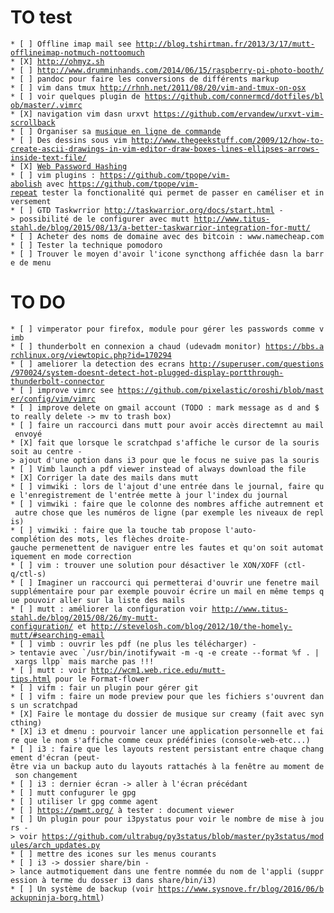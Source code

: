 = TO test =

 * [ ] Offline imap mail see http://blog.tshirtman.fr/2013/3/17/mutt-offlineimap-notmuch-nottoomuch
 * [X] http://ohmyz.sh
 * [ ] http://www.drumminhands.com/2014/06/15/raspberry-pi-photo-booth/
 * [ ] pandoc pour faire les conversions de différents markup
 * [ ] vim dans tmux http://rhnh.net/2011/08/20/vim-and-tmux-on-osx
 * [ ] voir quelques plugin de https://github.com/connermcd/dotfiles/blob/master/.vimrc
 * [X] navigation vim dasn urxvt https://github.com/ervandew/urxvt-vim-scrollback
 * [ ] Organiser sa [[http://beets.radbox.org/|musique en ligne de commande]]
 * [ ] Des dessins sous vim http://www.thegeekstuff.com/2009/12/how-to-create-ascii-drawings-in-vim-editor-draw-boxes-lines-ellipses-arrows-inside-text-file/
 * [X] [[http://crypto.stanford.edu/PwdHash/|Web Password Hashing]]
 * [ ] vim plugins : https://github.com/tpope/vim-abolish avec https://github.com/tpope/vim-repeat tester la fonctionalité qui permet de passer en caméliser et inversement
 * [ ] GTD Taskwrrior http://taskwarrior.org/docs/start.html -> possibilité de le configurer avec mutt http://www.titus-stahl.de/blog/2015/08/13/a-better-taskwarrior-integration-for-mutt/
 * [ ] Acheter des noms de domaine avec des bitcoin : www.namecheap.com
 * [ ] Tester la technique pomodoro
 * [ ] Trouver le moyen d'avoir l'icone syncthong affichée dasn la barre de menu

= TO DO =
 * [ ] vimperator pour firefox, module pour gérer les passwords comme vimb
 * [ ] thunderbolt en connexion a chaud (udevadm monitor) https://bbs.archlinux.org/viewtopic.php?id=170294
 * [ ] ameliorer la detection des ecrans http://superuser.com/questions/970024/system-doesnt-detect-hot-plugged-display-portthrough-thunderbolt-connector
 * [ ] improve vimrc see https://github.com/pixelastic/oroshi/blob/master/config/vim/vimrc
 * [ ] improve delete on gmail account (TODO : mark message as d and $ to really delete -> mv to trash box)
 * [ ] faire un raccourci dans mutt pour avoir accès directemnt au mail envoyé
 * [X] fait que lorsque le scratchpad s'affiche le cursor de la souris soit au centre -> ajout d'une option dans i3 pour que le focus ne suive pas la souris
 * [ ] Vimb launch a pdf viewer instead of always download the file
 * [X] Corriger la date des mails dans mutt
 * [ ] vimwiki : lors de l'ajout d'une entrée dans le journal, faire que l'enregistrement de l'entrée mette à jour l'index du journal
 * [ ] vimwiki : faire que le colonne des nombres affiche autremnent et autre chose que les numéros de ligne (par exemple les niveaux de replis)
 * [ ] vimwiki : faire que la touche tab propose l'auto-complétion des mots, les flèches droite-gauche permenettent de naviguer entre les fautes et qu'on soit automatiquement en mode correction
 * [ ] vim : trouver une solution pour désactiver le XON/XOFF (ctl-q/ctl-s)
 * [ ] Imaginer un raccourci qui permetterai d'ouvrir une fenetre mail supplémentaire pour par exemple pouvoir écrire un mail en même temps que pouvoir aller sur la liste des mails
 * [ ] mutt : améliorer la configuration voir http://www.titus-stahl.de/blog/2015/08/26/my-mutt-configuration/ et http://stevelosh.com/blog/2012/10/the-homely-mutt/#searching-email
 * [ ] vimb : ouvrir les pdf (ne plus les télécharger) -> tentavie avec `/usr/bin/inotifywait -m -q -e create --format %f . | xargs llpp` mais marche pas !!!
 * [ ] mutt : voir http://wcm1.web.rice.edu/mutt-tips.html pour le Format-flower
 * [ ] vifm : fair un plugin pour gérer git
 * [ ] vifm : faire un mode preview pour que les fichiers s'ouvrent dans un scratchpad
 * [X] Faire le montage du dossier de musique sur creamy (fait avec syncthing)
 * [X] i3 et dmenu : pourvoir lancer une application personnelle et faire que le nom s'affiche comme ceux prédéfinies (console-web-etc...)
 * [ ] i3 : faire que les layouts restent persistant entre chaque changement d'écran (peut-être via un backup auto du layouts rattachés à la fenêtre au moment de son changement
 * [ ] i3 : dernier écran -> aller à l'écran précédant
 * [ ] mutt confugurer le gpg
 * [ ] utiliser lr gpg comme agent
 * [ ] https://pwmt.org/ à tester : document viewer
 * [ ] Un plugin pour pour i3pystatus pour voir le nombre de mise à jours -> voir https://github.com/ultrabug/py3status/blob/master/py3status/modules/arch_updates.py
 * [ ] mettre des icones sur les menus courants 
 * [ ] i3 -> dossier share/bin -> lance autmotiquement dans une fentre nommée du nom de l'appli (suppression à terme du dosser i3 dans share/bin/i3)
 * [ ] Un système de backup (voir https://www.sysnove.fr/blog/2016/06/backupninja-borg.html)
